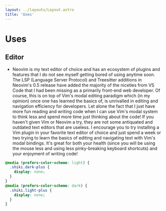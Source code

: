 ```yaml
---
layout: ../layouts/Layout.astro
title: 'Uses'
---
```


# Uses

## Editor

- <Link href='https://neovim.io'>Neovim</Link> is my text editor of choice and has an ecosystem of plugins and features that I do not see myself getting bored of using anytime soon. The <Link href='https://microsoft.github.io/language-server-protocol/overviews/lsp/overview/'>LSP (Language Server Protocol)</Link> and <Link href='https://tree-sitter.github.io/tree-sitter/'>Treesitter</Link> additions in Neovim's 0.5 release have added the majority of the niceties from VS Code that I had been missing as a primarily front-end web developer. Of course, this is on top of Vim's modal editing paradigm which (in my opinion) once one has learned the basics of, is unrivalled in editing and navigation efficiency for developers. Let alone the fact that I just have more fun reading and writing code when I can use Vim's modal system to think less and spend more time just thinking about the code! If you haven't given Vim or Neovim a try, they are not some antiquated and outdated text editors that are useless. I encourage you to try installing a Vim plugin in your favorite text editor of choice and just spend a week or two trying to learn the basics of editing and navigating text with Vim's modal bindings. It's great for both your health (since you will be using the mouse less and using less pinky-breaking keyboard shortcuts) and your enjoyment of writing code!

```css
@media (prefers-color-scheme: light) {
  .shiki.dark-plus {
    display: none;
  }
}
@media (prefers-color-scheme: dark) {
  .shiki.light-plus {
    display: none;
  }
}
```
